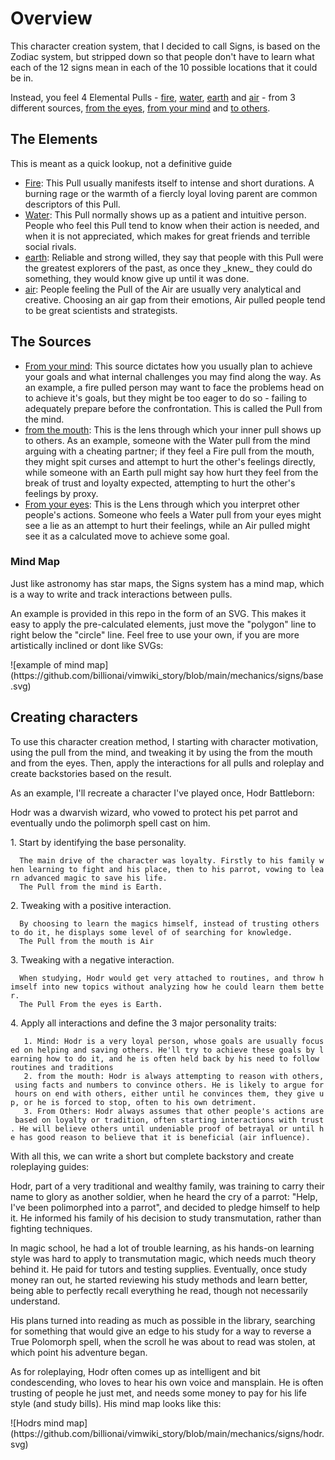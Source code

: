 = Overview =

This character creation system, that I decided to call Signs, is based on the Zodiac system, but stripped down so that people don't have to learn what each of the 12 signs mean in each of the 10 possible locations that it could be in. 

Instead, you feel 4 Elemental Pulls - [[fire.wiki|fire]], [[water.wiki|water]], [[earth.wiki|earth]] and [[air.wiki|air]] - from 3 different sources, [[eyes.wiki|from the eyes]], [[mind.wiki|from your mind]] and [[self.wiki|to others]].


== The Elements ==

This is meant as a quick lookup, not a definitive guide

* [[fire.wiki|Fire]]: This Pull usually manifests itself to intense and short durations. A burning rage or the warmth of a fiercly loyal loving parent are common descriptors of this Pull.
* [[water.wiki|Water]]: This Pull normally shows up as a patient and intuitive person. People who feel this Pull tend to know when their action is needed, and when it is not appreciated, which makes for great friends and terrible social rivals.
* [[earth.wiki|earth]]: Reliable and strong willed, they say that people with this Pull were the greatest explorers of the past, as once they _knew_ they could do something, they would know give up until it was done.
* [[air.wiki|air]]: People feeling the Pull of the Air are usually very analytical and creative. Choosing an air gap from their emotions, Air pulled people tend to be great scientists and strategists.

== The Sources ==

* [[mind.wiki|From your mind]]: This source dictates how you usually plan to achieve your goals and what internal challenges you may find along the way. As an example, a fire pulled person may want to face the problems head on to achieve it's goals, but they might be too eager to do so - failing to adequately prepare before the confrontation. This is called the Pull from the mind.
* [[outward.wiki|from the mouth]]: This is the lens through which your inner pull shows up to others. As an example, someone with the Water pull from the mind arguing with a cheating partner; if they feel a Fire pull from the mouth, they might spit curses and attempt to hurt the other's feelings directly, while someone with an Earth pull might say how hurt they feel from the break of trust and loyalty expected, attempting to hurt the other's feelings by proxy.
* [[eyes.wiki|From your eyes]]: This is the Lens through which you interpret other people's actions. Someone who feels a Water pull from your eyes might see a lie as an attempt to hurt their feelings, while an Air pulled might see it as a calculated move to achieve some goal.

=== Mind Map ===

Just like astronomy has star maps, the Signs system has a mind map, which is a way to write and track interactions between pulls.

An example is provided in this repo in the form of an SVG. This makes it easy to apply the pre-calculated elements, just move the "polygon" line to right below the "circle" line. Feel free to use your own, if you are more artistically inclined or dont like SVGs:

![example of mind map](https://github.com/billionai/vimwiki_story/blob/main/mechanics/signs/base.svg)

== Creating characters ==

To use this character creation method, I starting with character motivation, using the pull from the mind, and tweaking it by using the from the mouth and from the eyes. Then, apply the interactions for all pulls and roleplay and create backstories based on the result.

As an example, I'll recreate a character I've played once, Hodr Battleborn:

Hodr was a dwarvish wizard, who vowed to protect his pet parrot and eventually undo the polimorph spell cast on him. 

1. Start by identifying the base personality. 
   The main drive of the character was loyalty. Firstly to his family when learning to fight and his place, then to his parrot, vowing to learn advanced magic to save his life. 
   The Pull from the mind is Earth.
2. Tweaking with a positive interaction. 
   By choosing to learn the magics himself, instead of trusting others to do it, he displays some level of of searching for knowledge. 
   The Pull from the mouth is Air
3. Tweaking with a negative interaction. 
   When studying, Hodr would get very attached to routines, and throw himself into new topics without analyzing how he could learn them better.
   The Pull From the eyes is Earth.
4. Apply all interactions and define the 3 major personality traits:
    1. Mind: Hodr is a very loyal person, whose goals are usually focused on helping and saving others. He'll try to achieve these goals by learning how to do it, and he is often held back by his need to follow routines and traditions
    2. from the mouth: Hodr is always attempting to reason with others, using facts and numbers to convince others. He is likely to argue for hours on end with others, either until he convinces them, they give up, or he is forced to stop, often to his own detriment.
    3. From Others: Hodr always assumes that other people's actions are based on loyalty or tradition, often starting interactions with trust. He will believe others until undeniable proof of betrayal or until he has good reason to believe that it is beneficial (air influence).

With all this, we can write a short but complete backstory and create roleplaying guides:

Hodr, part of a very traditional and wealthy family, was training to carry their name to glory as another soldier, when he heard the cry of a parrot: "Help, I've been polimorphed into a parrot", and decided to pledge himself to help it. He informed his family of his decision to study transmutation, rather than fighting techniques.

In magic school, he had a lot of trouble learning, as his hands-on learning style was hard to apply to transmutation magic, which needs much theory behind it. He paid for tutors and testing supplies. Eventually, once study money ran out, he started reviewing his study methods and learn better, being able to perfectly recall everything he read, though not necessarily understand.

His plans turned into reading as much as possible in the library, searching for something that would give an edge to his study for a way to reverse a True Polomorph spell, when the scroll he was about to read was stolen, at which point his adventure began.

As for roleplaying, Hodr often comes up as intelligent and bit condescending, who loves to hear his own voice and mansplain. He is often trusting of people he just met, and needs some money to pay for his life style (and study bills). His mind map looks like this:

![Hodrs mind map](https://github.com/billionai/vimwiki_story/blob/main/mechanics/signs/hodr.svg)
